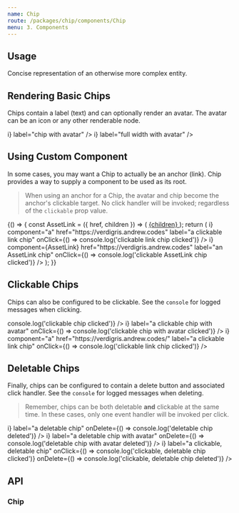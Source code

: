 ```yaml
---
name: Chip
route: /packages/chip/components/Chip
menu: 3. Components
---
```



## Usage
Concise representation of an otherwise more complex entity.

## Rendering Basic Chips
Chips contain a label (text) and can optionally render an avatar. The avatar can be an icon or any other renderable node.

<Playground testId="basic-chips">
  <Chip label="basic text chip" />
  <Chip
    avatar={<span>i</span>}
    label="chip with avatar"
  />
  <Chip
    fullWidth
    label="full width chip"
  />
  <Chip
    fullWidth
    avatar={<span>i</span>}
    label="full width with avatar"
  />
</Playground>

## Using Custom Component
In some cases, you may want a Chip to actually be an anchor (link). Chip provides a way to supply a component to be used as its root.

> When using an anchor for a Chip, the avatar and chip become the anchor's clickable target. No click handler will be invoked; regardless of the `clickable` prop value.

<Playground testId="custom-component">
  {() => {
    const AssetLink = ({ href, children }) => (
      <a href={href}>
        {children}
      </a>
    );
    return (
      <Fragment>
        <Chip
          avatar={<span>i</span>}
          component="a"
          href="https://verdigris.andrew.codes"
          label="a clickable link chip"
          onClick={() => console.log('clickable link chip clicked')}
        />
        <Chip
          avatar={<span>i</span>}
          component={AssetLink}
          href="https://verdigris.andrew.codes"
          label="an AssetLink chip"
          onClick={() => console.log('clickable AssetLink chip clicked')}
        />
      </Fragment>
    );
  }}
</Playground>

## Clickable Chips
Chips can also be configured to be clickable. See the `console` for logged messages when clicking.

<Playground testId="clickable-chips">
    <Chip
      clickable
      label="a clickable chip"
      onClick={() => console.log('clickable chip clicked')}
    />
    <Chip
      clickable
      avatar={<span>i</span>}
      label="a clickable chip with avatar"
      onClick={() => console.log('clickable chip with avatar clicked')}
    />
    <Chip
      clickable
      avatar={<span>i</span>}
      component="a"
      href="https://verdigris.andrew.codes/"
      label="a clickable link chip"
      onClick={() => console.log('clickable link chip clicked')}
    />
</Playground>

## Deletable Chips
Finally, chips can be configured to contain a delete button and associated click handler. See the `console` for logged messages when deleting.

> Remember, chips can be both deletable **and** clickable at the same time. In these cases, only one event handler will be invoked per click.

<Playground testId="deletable-chips">
    <Chip
      avatr={<span>i</span>}
      label="a deletable chip"
      onDelete={() => console.log('deletable chip deleted')}
    />
    <Chip
      avatar={<span>i</span>}
      label="a deletable chip with avatar"
      onDelete={() => console.log('deletable chip with avatar deleted')}
    />
    <Chip
      clickable
      avatar={<span>i</span>}
      label="a clickable, deletable chip"
      onClick={() => console.log('clickable, deletable chip clicked')}
      onDelete={() => console.log('clickable, deletable chip deleted')}
    />
</Playground>

## API

### Chip
<PropsTable of={ChipSrc} />
